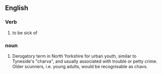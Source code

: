 ==English==
===Verb===
# to be sick of

===noun===
# Derogatory term in North Yorkshire for urban youth, similar to Tyneside's "charva", and usually associated with trouble or petty crime.  Older scunners, i.e. young adults, would be recognisable as chavs.